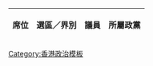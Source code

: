 {| class="wikitable"
!席位
!選區／界別
!colspan="2"|議員
!所屬政黨
!備註<noinclude>
|}
{{documentation}}
[[Category:香港政治模板]]
</noinclude>